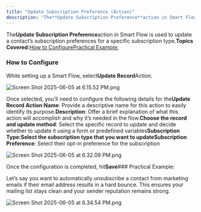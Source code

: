```yaml
---
title: "Update Subscription Preference (Action)"
description: "The**Update Subscription Preference**action in Smart Flow is used to update a contact’s subscription preferences for a specific subscription type.**To..."
---
```


The**Update Subscription Preference**action in Smart Flow is used to update a contact’s subscription preferences for a specific subscription type.**Topics Covered:**[How to Configure](https://support.salesmate.io/hc/en-us/articles/47192326435865-Update-Subscription-Preference-Action#h_01JW3H5806ZVT709Y2R6N8PGD5)[Practical Example:](https://support.salesmate.io/hc/en-us/articles/47192326435865-Update-Subscription-Preference-Action#h_01JX02BYV0WRT5F3H5P6B06XVN)

### How to Configure

While setting up a Smart Flow, select**Update Record**Action.

![Screen Shot 2025-06-05 at 6.15.52 PM.png](./images/Screen-Shot-2025-06-05-at-6.15.52-PM.png)

Once selected, you’ll need to configure the following details for the**Update Record Action**:**Name**: Provide a descriptive name for this action to easily identify its purpose.**Description**: Offer a brief explanation of what this action will accomplish and why it’s needed in the flow.**Choose the record and update method**: Select the specific record to update and decide whether to update it using a form or predefined variables**Subscription Type:**Select the subscription type that you want to update**Subscription Preference**: Select their opt-in preference for the subscription

![Screen Shot 2025-06-05 at 6.32.09 PM.png](./images/Screen-Shot-2025-06-05-at-6.32.09-PM.png)

Once the configuration is completed, hit**Save**### Practical Example:

Let’s say you want to automatically unsubscribe a contact from marketing emails if their email address results in a hard bounce. This ensures your mailing list stays clean and your sender reputation remains strong.

![Screen Shot 2025-06-05 at 6.34.54 PM.png](./images/Screen-Shot-2025-06-05-at-6.34.54-PM.png)
